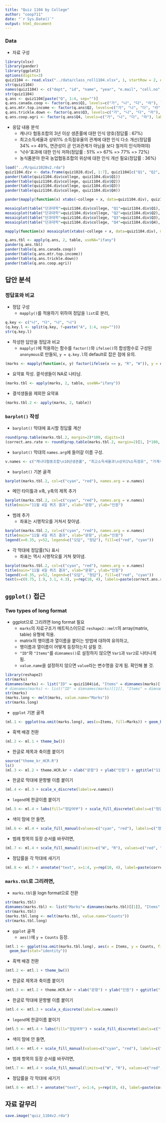 ```yaml
---
title: "Quiz 1104 by College"
author: "coop711"
date: "`r Sys.Date()`"
output: html_document
---
```


### Data

* 자료 구성

```r
library(xlsx)
library(pander)
library(ggplot2)
options(digits=3)
quiz1104 <- read.xlsx("../data/class_roll1104.xlsx", 1, startRow = 2, endRow = 72, colIndex = c(3:7, 9:13), colClasses=rep("character", 10))
str(quiz1104)
names(quiz1104) <- c("dept", "id", "name", "year", "e.mail", "cell.no", "Q1", "Q2", "Q3", "Q4")
str(quiz1104)
q.ans <- quiz1104[paste("Q", 1:4, sep="")]
q.ans.canada.coop <- factor(q.ans$Q1, levels=c("가", "나", "다", "라"), labels=c("50%", "40%", "30%", "20%"))
q.ans.mtr.top.income <- factor(q.ans$Q2, levels=c("가", "나", "다", "라"), labels=c("높고높다", "낮고낮다", "높고낮다", "높으면낮다"))
q.ans.trickle.down <- factor(q.ans$Q3, levels=c("가", "나", "다", "라"), labels=c("있다", "없다", "있는 듯", "계층별"))
q.ans.coop.agri <- factor(q.ans$Q4, levels=c("가", "나", "다", "라"), labels=c("일본 전농", "한국 농협", "미국 CHS", "뉴질랜드 폰테라"))
```

* 응답 내용 분석
     + 캐나다 협동조합의 3년 이상 생존률에 대한 인식 양호(정답률 : 67%)
     + 최고소득세율과 상위1% 소득점유율의 관계에 대한 인식 다소 개선(정답률 34% => 49%, 연관성이 곧 인과관계가 아님을 보다 철저히 인식하여야) 
     + '낙수'효과에 대한 인식 저하(정답률 : 51% => 67% => 77% => 72%)
     + 농식품분야 한국 농업협동조합의 위상에 대한 인식 개선 필요(정답률 : 36%)

```r
load("../R/quiz1028v2.rda")
quiz1104.div <- data.frame(quiz1028.div[, 1:7], quiz1104[c("Q1", "Q2", "Q3", "Q4")])
pander(table(quiz1104.div$college, quiz1104.div$Q1))
pander(table(quiz1104.div$college, quiz1104.div$Q2))
pander(table(quiz1104.div$college, quiz1104.div$Q3))
pander(table(quiz1104.div$college, quiz1104.div$Q4))
```

```r
pander(mapply(function(x) xtabs(~college + x, data=quiz1104.div), quiz1104.div[c("Q1", "Q2", "Q3", "Q4")], SIMPLIFY = FALSE))
```

```r
mosaicplot(table("단과대학"=quiz1104.div$college, "Q1"=quiz1104.div$Q1), main="단과대학별 응답(Q1)")
mosaicplot(table("단과대학"=quiz1104.div$college, "Q2"=quiz1104.div$Q2), main="단과대학별 응답(Q2)")
mosaicplot(table("단과대학"=quiz1104.div$college, "Q3"=quiz1104.div$Q3), main="단과대학별 응답(Q3)")
mosaicplot(table("단과대학"=quiz1104.div$college, "Q4"=quiz1104.div$Q4), main="단과대학별 응답(Q4)")
```

```r
mapply(function(x) mosaicplot(xtabs(~college + x, data=quiz1104.div), main=paste("단과대학별 응답(", dimnames(x)[[2]],")", sep=""), xlab = "단과대학", ylab = names(x)), quiz1104.div[c("Q1", "Q2", "Q3", "Q4")])
```


```r
q.ans.tbl <- apply(q.ans, 2, table, useNA="ifany")
pander(q.ans.tbl)
pander(table(q.ans.canada.coop))
pander(table(q.ans.mtr.top.income))
pander(table(q.ans.trickle.down))
pander(table(q.ans.coop.agri))
```

## 답안 분석

### 정답표와 비교

* 정답 구성
    + `mapply()`를 적용하기 위하여 정답을 `list`로 분리,  

```r
q.key <- c("나", "다", "나", "나")
(q.key.l <- split(q.key, f=paste("A", 1:4, sep="")))
str(q.key.l)
```

* 작성한 답안을 정답과 비교 
    + `mapply()`에 적용하는 함수를 `factor()`와 `ifelse()`의 합성함수로 구성된 `anonymous`로 만들되, `y = q.key.l`의 default로 잡은 점에 유의.

```r
(marks <- mapply(function(x, y) factor(ifelse(x == y, "R", "W")), y = q.key.l, quiz1104[c("Q1", "Q2", "Q3", "Q4")]))
```

* 요약표 작성. 결석생들이 NA로 나타남.

```r
(marks.tbl <- apply(marks, 2, table, useNA="ifany"))
```

* 결석생들을 제외한 요약표

```r
(marks.tbl.2 <- apply(marks, 2, table))
```

### `barplot()` 작성

* `barplot()` 막대에 표시할 정답률 계산

```r
round(prop.table(marks.tbl.2, margin=2)*100, digits=1)
(correct.ans.rate <- round(prop.table(marks.tbl.2, margin=2)[1, ]*100, digits=0))
```

* `barplot()` 막대의 `names.arg`에 들어갈 이름 구성.

```r
v.names <- c("캐나다협동조합\n10년생존률", "최고소득세율과\n상위1%소득점유", "가계수지와\n낙수효과", "농식품분야\n한국농협의 위상")
```

* `barplot()` 기본 골격

```r
barplot(marks.tbl.2, col=c("cyan", "red"), names.arg = v.names)
```

* 메인 타이틀과 x축, y축의 제목 추가

```r
barplot(marks.tbl.2, col=c("cyan", "red"), names.arg = v.names)
title(main="11월 4일 퀴즈 결과", xlab="문항", ylab="인원")
```

* 범례 추가
    + 좌표는 시행착오를 거쳐서 찾아냄.
    
```r
barplot(marks.tbl.2, col=c("cyan", "red"), names.arg = v.names)
title(main="11월 4일 퀴즈 결과", xlab="문항", ylab="인원")
legend(x=0.35, y=52, legend=c("오답", "정답"), fill=c("red", "cyan"))
```

* 각 막대에 정답률(%) 표시
    + 좌표는 역시 시행착오를 거쳐 찾아냄.

```r
barplot(marks.tbl.2, col=c("cyan", "red"), names.arg = v.names)
title(main="11월 4일 퀴즈 결과", xlab="문항", ylab="인원")
legend(x=0.35, y=52, legend=c("오답", "정답"), fill=c("red", "cyan"))
text(x=c(0.75, 1.9, 3.1, 4.3), y=rep(10, 4), labels=paste(correct.ans.rate, "%", sep=""))
```


## `ggplot()` 접근

### Two types of long format 

* ggplot으로 그리려면 long format 필요
    + `marks`의 자료구조가 매트릭스이므로 `reshape2::melt`의 array(matrix, table) 유형에 적용.
    + matrix의 행이름과 열이름을 붙이는 방법에 대하여 유의하고,
    + 행이름과 열이름이 어떻게 등장하는지 살필 것.
    + `"ID"`와 `"Items"`를 `dimnames()`로 설정하지 않으면 `Var1`과 `Var2`로 나타나게 됨.
    + `value.name`을 설정하지 않으면 `value`라는 변수명을 갖게 됨. 확인해 볼 것.

```r
library(reshape2)
str(marks)
dimnames(marks) <- list("ID" = quiz1104$id, "Items" = dimnames(marks)[[2]])
# dimnames(marks) <- list("ID" = dimnames(marks)[[1]], "Items" = dimnames(marks)[[2]])
str(marks)
(marks.long <- melt(marks, value.name="Marks"))
str(marks.long)
```

* `ggplot` 기본 골격

```r
(ml.1 <- ggplot(na.omit(marks.long), aes(x=Items, fill=Marks)) + geom_bar(stat="bin"))
```

* 흑백 배경 전환

```r
(ml.2 <- ml.1 + theme_bw())
```

* 한글로 제목과 축이름 붙이기

```r
source("theme_kr_HCR.R")
ls()
(ml.3 <- ml.2 + theme.HCR.kr + xlab("문항") + ylab("인원") + ggtitle("11월 4일 퀴즈 결과"))
```

* 한글로 막대에 문항별 이름 붙이기

```r
(ml.4 <- ml.3 + scale_x_discrete(labels=v.names))
```

* `legend`에 한글이름 붙이기

```r
(ml.5 <- ml.4 + labs(fill="정답여부") + scale_fill_discrete(labels=c("정답", "오답")))
```

* 색이 맘에 안 들면,

```r
(ml.6 <- ml.4 + scale_fill_manual(values=c("cyan", "red"), labels=c("정답", "오답")) + labs(fill="정답여부"))
```

* 범례 항목의 등장 순서를 바꾸려면,

```r
(ml.7 <- ml.4 + scale_fill_manual(limits=c("W", "R"), values=c("red", "cyan"), labels=c("오답", "정답")) + labs(fill="정답여부"))
```

* 정답률을 각 막대에 새기기

```r
(ml.8 <- ml.7 + annotate("text", x=1:4, y=rep(10, 4), label=paste(correct.ans.rate, "%", sep="")))
```

### `marks.tbl`로 그리려면, 

* `marks.tbl`을 logn format으로 전환

```r
str(marks.tbl)
dimnames(marks.tbl) <- list("Marks"= dimnames(marks.tbl)[[1]], "Items" = dimnames(marks.tbl)[[2]])
str(marks.tbl)
(marks.tbl.long <- melt(marks.tbl, value.name="Counts"))
str(marks.tbl.long)
```

* `ggplot` 골격
    + `aes()`에 `y = Counts` 등장.

```r
(mtl.1 <- ggplot(na.omit(marks.tbl.long), aes(x = Items, y = Counts, fill = Marks)) +
  geom_bar(stat="identity"))
```

* 흑백 배경 전환

```r
(mtl.2 <- mtl.1 + theme_bw())
```

* 한글로 제목과 축이름 붙이기

```r
(mtl.3 <- mtl.2 + theme.HCR.kr + xlab("문항") + ylab("인원") + ggtitle("11월 4일 퀴즈 결과"))
```

* 한글로 막대에 문항별 이름 붙이기

```r
(mtl.4 <- mtl.3 + scale_x_discrete(labels=v.names))
```

* `legend`에 한글이름 붙이기

```r
(mtl.5 <- mtl.4 + labs(fill="정답여부") + scale_fill_discrete(labels=c("정답", "오답")))
```

* 색이 맘에 안 들면,

```r
(mtl.6 <- mtl.4 + scale_fill_manual(values=c("cyan", "red"), labels=c("정답", "오답")) + labs(fill="정답여부"))
```

* 범례 항목의 등장 순서를 바꾸려면,

```r
(mtl.7 <- mtl.4 + scale_fill_manual(limits=c("W", "R"), values=c("red", "cyan"), labels=c("오답", "정답")) + labs(fill="정답여부"))
```

* 정답률을 각 막대에 새기기

```r
(mtl.8 <- mtl.7 + annotate("text", x=1:4, y=rep(10, 4), label=paste(correct.ans.rate, "%", sep="")))
```

## 자료 갈무리

```r
save.image("quiz_1104v2.rda")
```
